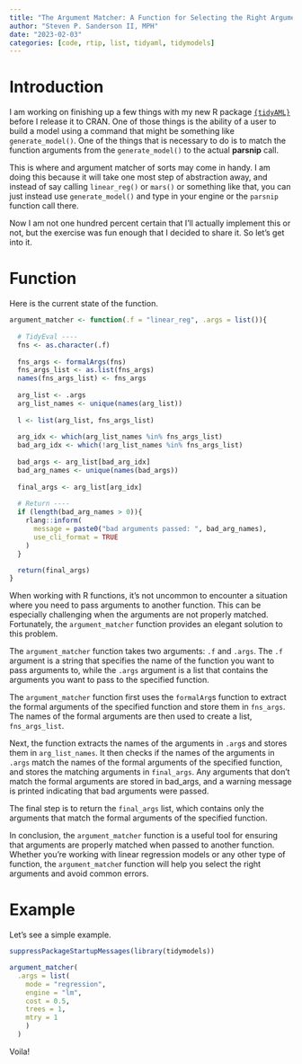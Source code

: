 ```yaml
---
title: "The Argument Matcher: A Function for Selecting the Right Arguments {tidyAML}"
author: "Steven P. Sanderson II, MPH"
date: "2023-02-03"
categories: [code, rtip, list, tidyaml, tidymodels]
---
```


# Introduction

I am working on finishing up a few things with my new R package [`{tidyAML}`](https://www.spsanderson.com/tidyAML/) before I release it to CRAN. One of those things is the ability of a user to build a model using a command that might be something like `generate_model()`. One of the things that is necessary to do is to match the function arguments from the `generate_model()` to the actual __parsnip__ call.

This is where and argument matcher of sorts may come in handy. I am doing this because it will take one most step of abstraction away, and instead of say calling `linear_reg()` or `mars()` or something like that, you can just instead use `generate_model()` and type in your engine or the `parsnip` function call there.

Now I am not one hundred percent certain that I'll actually implement this or not, but the exercise was fun enough that I decided to share it. So let's get into it.

# Function

Here is the current state of the function.

```r
argument_matcher <- function(.f = "linear_reg", .args = list()){
  
  # TidyEval ----
  fns <- as.character(.f)
  
  fns_args <- formalArgs(fns)
  fns_args_list <- as.list(fns_args)
  names(fns_args_list) <- fns_args
  
  arg_list <- .args
  arg_list_names <- unique(names(arg_list))
  
  l <- list(arg_list, fns_args_list)
  
  arg_idx <- which(arg_list_names %in% fns_args_list)
  bad_arg_idx <- which(!arg_list_names %in% fns_args_list)
  
  bad_args <- arg_list[bad_arg_idx]
  bad_arg_names <- unique(names(bad_args))
  
  final_args <- arg_list[arg_idx]
  
  # Return ----
  if (length(bad_arg_names > 0)){
    rlang::inform(
      message = paste0("bad arguments passed: ", bad_arg_names),
      use_cli_format = TRUE
    )
  }

  return(final_args)
}
```

When working with R functions, it's not uncommon to encounter a situation where you need to pass arguments to another function. This can be especially challenging when the arguments are not properly matched. Fortunately, the `argument_matcher` function provides an elegant solution to this problem.

The `argument_matcher` function takes two arguments: `.f` and `.args`. The `.f` argument is a string that specifies the name of the function you want to pass arguments to, while the `.args` argument is a list that contains the arguments you want to pass to the specified function.

The `argument_matcher` function first uses the `formalArg`s function to extract the formal arguments of the specified function and store them in `fns_args`. The names of the formal arguments are then used to create a list, `fns_args_list`.

Next, the function extracts the names of the arguments in `.arg`s and stores them in `arg_list_names`. It then checks if the names of the arguments in `.args` match the names of the formal arguments of the specified function, and stores the matching arguments in `final_args`. Any arguments that don't match the formal arguments are stored in bad_args, and a warning message is printed indicating that bad arguments were passed.

The final step is to return the `final_args` list, which contains only the arguments that match the formal arguments of the specified function.

In conclusion, the `argument_matcher` function is a useful tool for ensuring that arguments are properly matched when passed to another function. Whether you're working with linear regression models or any other type of function, the `argument_matche`r function will help you select the right arguments and avoid common errors.

# Example

Let's see a simple example.

```r
suppressPackageStartupMessages(library(tidymodels))

argument_matcher(
  .args = list(
    mode = "regression", 
    engine = "lm",
    cost = 0.5,
    trees = 1, 
    mtry = 1
    )
  )
```

Voila!